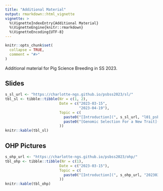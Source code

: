 ```yaml
---
title: "Additional Material"
output: rmarkdown::html_vignette
vignette: >
  %\VignetteIndexEntry{Additional Material}
  %\VignetteEngine{knitr::rmarkdown}
  %\VignetteEncoding{UTF-8}
---
```


```r
knitr::opts_chunk$set(
  collapse = TRUE,
  comment = "#>"
)
```

Additional material for Pig Science Breeding in SS 2023.


## Slides

```r
s_sl_url <- "https://charlotte-ngs.github.io/psbss2023/sl/"
tbl_sl <- tibble::tibble(Nr = c(1, 2),
                         Date = c("2023-03-15",
                                  "2023-04-19"),
                         Topic = c(
                           paste0("[Introduction](", s_sl_url, "l01_psb_intro.pdf)", collapse = ""),
                           paste0("[Genomic Selection For a New Trait](", s_sl_url, "l02_psb_modsel_varcomp.pdf)", collapse = "")
                         ))
knitr::kable(tbl_sl)
```


## OHP Pictures

```r
s_ohp_url <- "https://charlotte-ngs.github.io/psbss2023/ohp/"
tbl_ohp <- tibble::tibble(Nr = c(1),
                         Date = c("2023-03-15"),
                         Topic = c(
                           paste0("[Introduction](", s_ohp_url, "20230315_ohp_l01.pdf)", collapse = "")
                         ))
knitr::kable(tbl_ohp)

```

